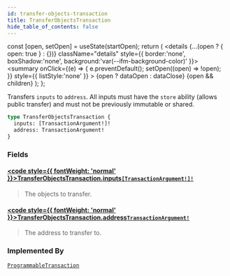 ```yaml
---
id: transfer-objects-transaction
title: TransferObjectsTransaction
hide_table_of_contents: false
---
```









  const [open, setOpen] = useState(startOpen);
  return (
    <details {...(open ? { open: true } : {})} className="details" style={{ border:'none', boxShadow:'none', background:'var(--ifm-background-color)' }}>
      <summary
        onClick={(e) => {
          e.preventDefault();
          setOpen((open) => !open);
        }}
        style={{ listStyle:'none' }}
      >
      {open ? dataOpen : dataClose}
      </summary>
      {open && children}
    </details>
  );
};








Transfers `inputs` to `address`. All inputs must have the `store` ability (allows public
transfer) and must not be previously immutable or shared.


```graphql
type TransferObjectsTransaction {
  inputs: [TransactionArgument!]!
  address: TransactionArgument!
}
```




### Fields

#### [<code style={{ fontWeight: 'normal' }}>TransferObjectsTransaction.<b>inputs</b></code>](#)<Bullet />[`[TransactionArgument!]!`](/references/sui-api/graphql/reference/unions/transaction-argument) <Badge class="badge badge--secondary" text="non-null"/> <Badge class="badge badge--secondary" text="union"/> 
> 
> 
> The objects to transfer.
> 

#### [<code style={{ fontWeight: 'normal' }}>TransferObjectsTransaction.<b>address</b></code>](#)<Bullet />[`TransactionArgument!`](/references/sui-api/graphql/reference/unions/transaction-argument) <Badge class="badge badge--secondary" text="non-null"/> <Badge class="badge badge--secondary" text="union"/> 
> 
> 
> The address to transfer to.
> 



### Implemented By

[`ProgrammableTransaction`](/references/sui-api/graphql/reference/unions/programmable-transaction)  <Badge class="badge badge--secondary" text="union"/>

